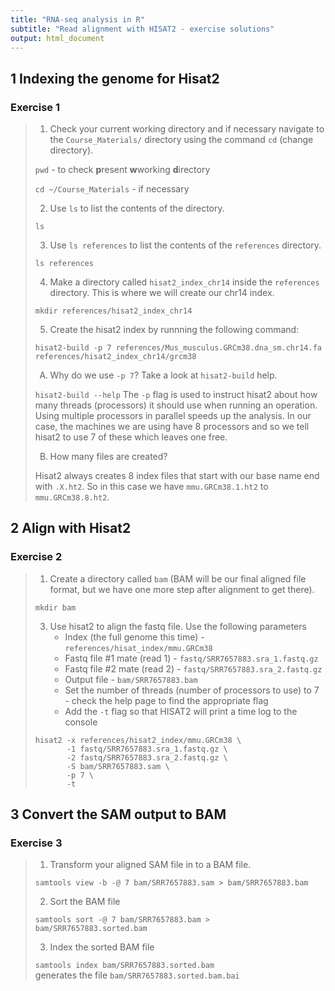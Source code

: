 ```yaml
---
title: "RNA-seq analysis in R"
subtitle: "Read alignment with HISAT2 - exercise solutions"
output: html_document
---
```


## 1 Indexing the genome for Hisat2

### Exercise 1

> 1. Check your current working directory and if necessary navigate to 
>    the `Course_Materials/` directory using the command `cd` (change
>    directory).
>
> `pwd` - to check **p**resent **w**working **d**irectory
> 
> `cd ~/Course_Materials`  - if necessary
>
> 2. Use `ls` to list the contents of the directory.  
> 
> `ls`
>
> 3. Use `ls references` to list the contents of the `references` directory.   
> 
> `ls references`
>
> 4. Make a directory called `hisat2_index_chr14` inside the `references`
>    directory.  This is where we will create our chr14 index.  
> 
> `mkdir references/hisat2_index_chr14`
>
> 5. Create the hisat2 index by runnning the following command: 
> 
> `hisat2-build -p 7 references/Mus_musculus.GRCm38.dna_sm.chr14.fa references/hisat2_index_chr14/grcm38`
>    
> A) Why do we use `-p 7`? Take a look at `hisat2-build` help.
>
> `hisat2-build --help`
> The `-p` flag is used to instruct hisat2 about how many threads (processors) 
> it should use when running an operation. Using multiple processors in parallel
> speeds up the analysis.  In our case, the machines we are using have 8
> processors and so we tell hisat2 to use 7 of these which leaves one free.
>
> B) How many files are created? 
>
Hisat2 always creates 8 index files that start with our base name end with `.X.ht2`.
So in this case we have `mmu.GRCm38.1.ht2` to `mmu.GRCm38.8.ht2`.

## 2 Align with Hisat2

### Exercise 2 

> 1. Create a directory called `bam` (BAM will be our final aligned file
>    format, but we have one more step after alignment to get there).
>
> `mkdir bam`
>
> 3. Use hisat2 to align the fastq file. Use the following parameters
>       * Index (the full genome this time) - `references/hisat_index/mmu.GRCm38`
>       * Fastq file #1 mate (read 1) - `fastq/SRR7657883.sra_1.fastq.gz`
>       * Fastq file #2 mate (read 2) - `fastq/SRR7657883.sra_2.fastq.gz`
>       * Output file - `bam/SRR7657883.bam`
>       * Set the number of threads (number of processors to use) to 7 - check
>         the help page to find the appropriate flag
>       * Add the `-t` flag so that HISAT2 will print a time log to the console
>
> ```
> hisat2 -x references/hisat2_index/mmu.GRCm38 \
>        -1 fastq/SRR7657883.sra_1.fastq.gz \
>        -2 fastq/SRR7657883.sra_2.fastq.gz \
>        -S bam/SRR7657883.sam \
>        -p 7 \
>        -t
> ```

## 3 Convert the SAM output to BAM 

### Exercise 3

> 1. Transform your aligned SAM file in to a BAM file.
>
> `samtools view -b -@ 7 bam/SRR7657883.sam > bam/SRR7657883.bam`
>
> 2. Sort the BAM file
>
> `samtools sort -@ 7 bam/SRR7657883.bam > bam/SRR7657883.sorted.bam`
>
> 3. Index the sorted BAM file
>
> `samtools index bam/SRR7657883.sorted.bam`  
> generates the file `bam/SRR7657883.sorted.bam.bai`
>
